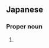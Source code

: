 ==Japanese==
{{ja-kanjitab|しげ|ひろ|yomi=k}}

===Proper noun===
{{ja-pos|proper|しげひろ}}

# {{given name|male|lang=ja|sort=しげひろ}}